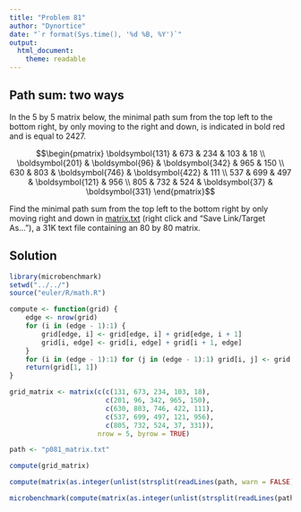```yaml
---
title: "Problem 81"
author: "Dynortice"
date: "`r format(Sys.time(), '%d %B, %Y')`"
output:
  html_document:
    theme: readable
---
```

## Path sum: two ways

In the $5$ by $5$ matrix below, the minimal path sum from the top left to the bottom right, by only moving to the right and down, is indicated in bold red and is equal to $2427$.

$$\begin{pmatrix} \boldsymbol{131} & 673 & 234 & 103 & 18 \\ \boldsymbol{201} & \boldsymbol{96} & \boldsymbol{342} & 965 & 150 \\ 630 & 803 & \boldsymbol{746} & \boldsymbol{422} & 111 \\ 537 & 699 & 497 & \boldsymbol{121} & 956 \\ 805 & 732 & 524 & \boldsymbol{37} & \boldsymbol{331} \end{pmatrix}$$

Find the minimal path sum from the top left to the bottom right by only moving right and down in [matrix.txt](https://projecteuler.net/project/resources/p081_matrix.txt) (right click and "Save Link/Target As..."), a 31K text file containing an $80$ by $80$ matrix.

## Solution
```r
library(microbenchmark)
setwd("../../")
source("euler/R/math.R")
```

```r
compute <- function(grid) {
    edge <- nrow(grid)
    for (i in (edge - 1):1) {
        grid[edge, i] <- grid[edge, i] + grid[edge, i + 1]
        grid[i, edge] <- grid[i, edge] + grid[i + 1, edge]
    }
    for (i in (edge - 1):1) for (j in (edge - 1):1) grid[i, j] <- grid[i, j] + fast_min(grid[i + 1, j], grid[i, j + 1])
    return(grid[1, 1])
}
```
```r
grid_matrix <- matrix(c(c(131, 673, 234, 103, 18),
                        c(201, 96, 342, 965, 150),
                        c(630, 803, 746, 422, 111),
                        c(537, 699, 497, 121, 956),
                        c(805, 732, 524, 37, 331)),
                      nrow = 5, byrow = TRUE)

path <- "p081_matrix.txt"
```

```r
compute(grid_matrix)
```
```r
compute(matrix(as.integer(unlist(strsplit(readLines(path, warn = FALSE), ","))), nrow = 80, byrow = TRUE))
```

```r
microbenchmark(compute(matrix(as.integer(unlist(strsplit(readLines(path, warn = FALSE), ","))), nrow = 80, byrow = TRUE)))
```
